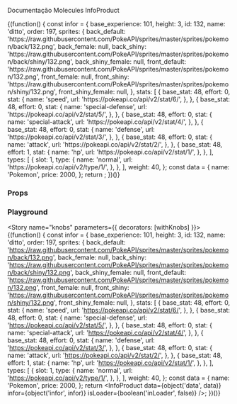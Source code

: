 

<Meta title="Molecules/InfoProduct" component={InfoProduct} />

Documentação Molecules InfoProduct

<Preview>
  <Story name="default">
    {(function() {
      const infor = {
        base_experience: 101,
        height: 3,
        id: 132,
        name: 'ditto',
        order: 197,
        sprites: {
          back_default:
            'https://raw.githubusercontent.com/PokeAPI/sprites/master/sprites/pokemon/back/132.png',
          back_female: null,
          back_shiny:
            'https://raw.githubusercontent.com/PokeAPI/sprites/master/sprites/pokemon/back/shiny/132.png',
          back_shiny_female: null,
          front_default:
            'https://raw.githubusercontent.com/PokeAPI/sprites/master/sprites/pokemon/132.png',
          front_female: null,
          front_shiny:
            'https://raw.githubusercontent.com/PokeAPI/sprites/master/sprites/pokemon/shiny/132.png',
          front_shiny_female: null,
        },
        stats: [
          {
            base_stat: 48,
            effort: 0,
            stat: {
              name: 'speed',
              url: 'https://pokeapi.co/api/v2/stat/6/',
            },
          },
          {
            base_stat: 48,
            effort: 0,
            stat: {
              name: 'special-defense',
              url: 'https://pokeapi.co/api/v2/stat/5/',
            },
          },
          {
            base_stat: 48,
            effort: 0,
            stat: {
              name: 'special-attack',
              url: 'https://pokeapi.co/api/v2/stat/4/',
            },
          },
          {
            base_stat: 48,
            effort: 0,
            stat: {
              name: 'defense',
              url: 'https://pokeapi.co/api/v2/stat/3/',
            },
          },
          {
            base_stat: 48,
            effort: 0,
            stat: {
              name: 'attack',
              url: 'https://pokeapi.co/api/v2/stat/2/',
            },
          },
          {
            base_stat: 48,
            effort: 1,
            stat: {
              name: 'hp',
              url: 'https://pokeapi.co/api/v2/stat/1/',
            },
          },
        ],
        types: [
          {
            slot: 1,
            type: {
              name: 'normal',
              url: 'https://pokeapi.co/api/v2/type/1/',
            },
          },
        ],
        weight: 40,
      };
      const data = {
        name: 'Pokemon',
        price: 2000,
      };
      return <InfoProduct data={data} infor={infor} isLoader={false} />;
    })()}
  </Story>
</Preview>



### Props

<Props of={InfoProduct} />

### Playground

<Story name="knobs" parameters={{ decorators: [withKnobs] }}>
{(function() {
      const infor = {
        base_experience: 101,
        height: 3,
        id: 132,
        name: 'ditto',
        order: 197,
        sprites: {
          back_default:
            'https://raw.githubusercontent.com/PokeAPI/sprites/master/sprites/pokemon/back/132.png',
          back_female: null,
          back_shiny:
            'https://raw.githubusercontent.com/PokeAPI/sprites/master/sprites/pokemon/back/shiny/132.png',
          back_shiny_female: null,
          front_default:
            'https://raw.githubusercontent.com/PokeAPI/sprites/master/sprites/pokemon/132.png',
          front_female: null,
          front_shiny:
            'https://raw.githubusercontent.com/PokeAPI/sprites/master/sprites/pokemon/shiny/132.png',
          front_shiny_female: null,
        },
        stats: [
          {
            base_stat: 48,
            effort: 0,
            stat: {
              name: 'speed',
              url: 'https://pokeapi.co/api/v2/stat/6/',
            },
          },
          {
            base_stat: 48,
            effort: 0,
            stat: {
              name: 'special-defense',
              url: 'https://pokeapi.co/api/v2/stat/5/',
            },
          },
          {
            base_stat: 48,
            effort: 0,
            stat: {
              name: 'special-attack',
              url: 'https://pokeapi.co/api/v2/stat/4/',
            },
          },
          {
            base_stat: 48,
            effort: 0,
            stat: {
              name: 'defense',
              url: 'https://pokeapi.co/api/v2/stat/3/',
            },
          },
          {
            base_stat: 48,
            effort: 0,
            stat: {
              name: 'attack',
              url: 'https://pokeapi.co/api/v2/stat/2/',
            },
          },
          {
            base_stat: 48,
            effort: 1,
            stat: {
              name: 'hp',
              url: 'https://pokeapi.co/api/v2/stat/1/',
            },
          },
        ],
        types: [
          {
            slot: 1,
            type: {
              name: 'normal',
              url: 'https://pokeapi.co/api/v2/type/1/',
            },
          },
        ],
        weight: 40,
      };
      const data = {
        name: 'Pokemon',
        price: 2000,
      };
      return <InfoProduct
        data={object('data', data)}
        infor={object('infor', infor)}
        isLoader={boolean('inLoader', false)} />;
    })()}
</Story>